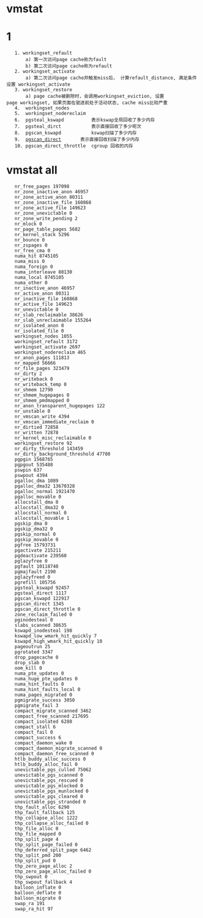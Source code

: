 = vmstat =
= 1 =
	1. workingset_refault
		a) 第一次访问page cache称为fault
		b) 第二次访问page cache称为refault
	2. workingset_activate
		a) 第二次访问page cache并触发miss后， 计算refault_distance, 满足条件设置 workingset_activate
	3. workingset_restore 
		a) page cache被删除时，会调用workingset_eviction, 设置page workingset, 如果页面在驱逐前处于活动状态, cache miss比较严重
	4.  workingset_nodes
	5.  workingset_nodereclaim
	6.  pgsteal_kswapd   		表示kswap全局回收了多少内存
	7.  pgsteal_dirct   		表示直接回收了多少呢次
	8.  pgscan_kswapd    		kswap扫描了多少内存
	9.  [[pgscan_direct]]    	表示直接回收扫描了多少内存
	10. pgscan_direct_throttle  cgroup 回收的内存


= vmstat all =
	nr_free_pages 197098
	nr_zone_inactive_anon 46957
	nr_zone_active_anon 80311
	nr_zone_inactive_file 160868
	nr_zone_active_file 149623
	nr_zone_unevictable 0
	nr_zone_write_pending 2
	nr_mlock 0
	nr_page_table_pages 5682
	nr_kernel_stack 5296
	nr_bounce 0
	nr_zspages 0
	nr_free_cma 0
	numa_hit 8745105
	numa_miss 0
	numa_foreign 0
	numa_interleave 80130
	numa_local 8745105
	numa_other 0
	nr_inactive_anon 46957
	nr_active_anon 80311
	nr_inactive_file 160868
	nr_active_file 149623
	nr_unevictable 0
	nr_slab_reclaimable 38626
	nr_slab_unreclaimable 155264
	nr_isolated_anon 0
	nr_isolated_file 0
	workingset_nodes 1055
	workingset_refault 3172
	workingset_activate 2697
	workingset_nodereclaim 465
	nr_anon_pages 111813
	nr_mapped 56666
	nr_file_pages 323479
	nr_dirty 2
	nr_writeback 0
	nr_writeback_temp 0
	nr_shmem 12790
	nr_shmem_hugepages 0
	nr_shmem_pmdmapped 0
	nr_anon_transparent_hugepages 122
	nr_unstable 0
	nr_vmscan_write 4394
	nr_vmscan_immediate_reclaim 0
	nr_dirtied 72858
	nr_written 72878
	nr_kernel_misc_reclaimable 0
	workingset_restore 92
	nr_dirty_threshold 143459
	nr_dirty_background_threshold 47780
	pgpgin 1568765
	pgpgout 535488
	pswpin 637
	pswpout 4394
	pgalloc_dma 1089
	pgalloc_dma32 13670328
	pgalloc_normal 1921470
	pgalloc_movable 0
	allocstall_dma 0
	allocstall_dma32 0
	allocstall_normal 0
	allocstall_movable 1
	pgskip_dma 0
	pgskip_dma32 0
	pgskip_normal 0
	pgskip_movable 0
	pgfree 15793731
	pgactivate 215211
	pgdeactivate 239560
	pglazyfree 0
	pgfault 10118740
	pgmajfault 2190
	pglazyfreed 0
	pgrefill 105756
	pgsteal_kswapd 92457
	pgsteal_direct 1117
	pgscan_kswapd 122917
	pgscan_direct 1345
	pgscan_direct_throttle 0
	zone_reclaim_failed 0
	pginodesteal 0
	slabs_scanned 38635
	kswapd_inodesteal 198
	kswapd_low_wmark_hit_quickly 7
	kswapd_high_wmark_hit_quickly 10
	pageoutrun 25
	pgrotated 3347
	drop_pagecache 0
	drop_slab 0
	oom_kill 0
	numa_pte_updates 0
	numa_huge_pte_updates 0
	numa_hint_faults 0
	numa_hint_faults_local 0
	numa_pages_migrated 0
	pgmigrate_success 3050
	pgmigrate_fail 3
	compact_migrate_scanned 3462
	compact_free_scanned 217695
	compact_isolated 6288
	compact_stall 6
	compact_fail 0
	compact_success 6
	compact_daemon_wake 0
	compact_daemon_migrate_scanned 0
	compact_daemon_free_scanned 0
	htlb_buddy_alloc_success 0
	htlb_buddy_alloc_fail 0
	unevictable_pgs_culled 75062
	unevictable_pgs_scanned 0
	unevictable_pgs_rescued 0
	unevictable_pgs_mlocked 0
	unevictable_pgs_munlocked 0
	unevictable_pgs_cleared 0
	unevictable_pgs_stranded 0
	thp_fault_alloc 6290
	thp_fault_fallback 125
	thp_collapse_alloc 1222
	thp_collapse_alloc_failed 0
	thp_file_alloc 0
	thp_file_mapped 0
	thp_split_page 4
	thp_split_page_failed 0
	thp_deferred_split_page 6462
	thp_split_pmd 200
	thp_split_pud 0
	thp_zero_page_alloc 2
	thp_zero_page_alloc_failed 0
	thp_swpout 0
	thp_swpout_fallback 4
	balloon_inflate 0
	balloon_deflate 0
	balloon_migrate 0
	swap_ra 191
	swap_ra_hit 97
